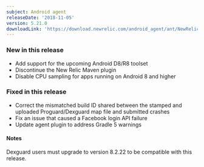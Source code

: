 ```yaml
---
subject: Android agent
releaseDate: '2018-11-05'
version: 5.21.0
downloadLink: 'https://download.newrelic.com/android_agent/ant/NewRelic_Android_Agent_5.21.0.zip'
---
```


### New in this release

* Add support for the upcoming Android D8/R8 toolset
* Discontinue the New Relic Maven plugin
* Disable CPU sampling for apps running on Android 8 and higher

### Fixed in this release

* Correct the mismatched build ID shared between the stamped and uploaded Proguard/Dexguard map file and submitted crashes
* Fix an issue that caused a Facebook login API failure
* Update agent plugin to address Gradle 5 warnings

#### Notes

Dexguard users must upgrade to version 8.2.22 to be compatible with this release.
